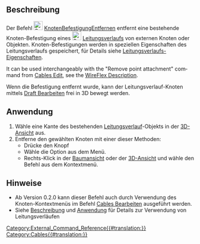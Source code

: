 <languages/>

{{Docnav/de
|[[Cables_AttachVertex/de|KnotenBefestigen]]
|[[Cables_CompoundPath/de|Verbundverlauf]]
|[[Cables_Workbench/de|Cables]]
|IconL=Cables_AttachVertex.svg
|IconR=Cables_AttachWireToTerminal.svg
|IconC=Cables_workbench_icon.svg
}}

{{GuiCommand/de
|Name=Cables RemoveVertexAttachment
|Name/de=Cables KnotenBefestigungEntfernen
|MenuLocation= Leitungsverlauf → Knotenbefestigung entfernen
|Workbenches=[[Cables_Workbench/de|Cables]]
|Shortcut={{KEY|W}} {{KEY|R}}
|Version=0.1.0
|SeeAlso=[[Cables_AttachVertex/de|Cables KnotenBefestigen]]
}}

<span id="Description"></span>
==Beschreibung==

Der Befehl [[Image:Cables_RemoveVertexAttachment.svg|24px]] [[Cables_RemoveVertexAttachment/de|KnotenBefestigungEntfernen]] entfernt eine bestehende Knoten-Befestigung eines [[Image:Cables_WireFlex.svg|24px]] [[Cables_WireFlex/de|Leitungsverlaufs]] von externen Knoten oder Objekten. Knoten-Befestigungen werden in speziellen Eigenschaften des Leitungsverlaufs gespeichert, für Details siehe [[Cables_WireFlex/de#Properties|Leitungsverlaufs-Eigenschaften]].

<div lang="en" dir="ltr" class="mw-content-ltr">
It can be used interchangeably with the "Remove point attachment" command from [[Cables_Edit|Cables Edit]], see the [[Cables_WireFlex#Description|WireFlex Description]].
</div>

<div class="mw-translate-fuzzy">
Wenn die Befestigung entfernt wurde, kann der Leitungsverlauf-Knoten mittels [[Draft_Edit/de|Draft Bearbeiten]] frei in 3D bewegt werden.
</div>

<span id="Usage"></span>
==Anwendung==

# Wähle eine Kante des bestehenden [[Cables_WireFlex/de|Leitungsverlauf]]-Objekts in der [[3D_View/de|3D-Ansicht]] aus.
# Entferne den gewählten Knoten mit einer dieser Methoden:
#* Drücke den Knopf {{Button|[[Image:Cables_RemoveVertexAttachment.svg|16px]] [[Cables_RemoveVertexAttachment| Knotenbefestigung entfernen]]}}
#* Wähle die Option {{MenuCommand|Leitungsverlauf → [[Image:Cables_RemoveVertexAttachment.svg|16px]] Knotenbefestigung entfernen}} aus dem Menü.
#* Rechts-Klick in der [[Tree_View/de|Baumansicht]] oder der [[3D_View/de|3D-Ansicht]] und wähle den Befehl {{MenuCommand|Leitungsverlauf → [[Image:Cables_RemoveVertexAttachment.svg|16px]] Knotenbefestigung entfernen}} aus dem Kontextmenü.

<span id="Notes"></span>
==Hinweise==

* Ab Version 0.2.0 kann dieser Befehl auch durch Verwendung des Knoten-Kontextmenüs im Befehl [[Cables_Edit/de|Cables Bearbeiten]] ausgeführt werden.
* Siehe [[Cables_WireFlex/de#Description|Beschreibung]] und [[Cables_WireFlex/de#Usage|Anwendung]] für Details zur Verwendung von Leitungsverläufen


{{Docnav/de
|[[Cables_AttachVertex/de|KnotenBefestigen]]
|[[Cables_CompoundPath/de|Verbundverlauf]]
|[[Cables_Workbench/de|Cables]]
|IconL=Cables_AttachVertex.svg
|IconR=Cables_AttachWireToTerminal.svg
|IconC=Cables_workbench_icon.svg
}}

[[Category:External_Command_Reference{{#translation:}}]]
[[Category:Cables{{#translation:}}]]